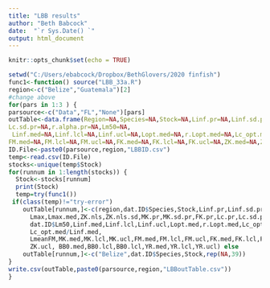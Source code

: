 ---
title: "LBB results"
author: "Beth Babcock"
date:  "`r Sys.Date() `"
output: html_document
---

```{r setup, include=FALSE}
knitr::opts_chunk$set(echo = TRUE)
```


```{r main, echo=FALSE,message=FALSE}
setwd("C:/Users/ebabcock/Dropbox/BethGlovers/2020 finfish")
func1<-function() source("LBB_33a.R")
region<-c("Belize","Guatemala")[2] 
#change above
for(pars in 1:3 ) {
parsource<-c("Data","FL","None")[pars]
outTable<-data.frame(Region=NA,Species=NA,Stock=NA,Linf.pr=NA,Linf.sd.pr=NA, Lmax=NA,Lmax.med=NA,ZK.nls=NA,ZK.nls.sd=NA,MK.pr=NA,MK.sd.pr=NA,FK.pr=NA,Lc.pr=NA,
Lc.sd.pr=NA,r.alpha.pr=NA,Lm50=NA,
 Linf.med=NA,Linf.lcl=NA,Linf.ucl=NA,Lopt.med=NA,r.Lopt.med=NA,Lc_opt.med=NA,Lc_opt.med.Linf.med=NA,LmeanFM=NA,MK.med=NA,MK.lcl=NA,MK.ucl=NA,
FM.med=NA,FM.lcl=NA,FM.ucl=NA,FK.med=NA,FK.lcl=NA,FK.ucl=NA,ZK.med=NA,ZK.lcl=NA,ZK.ucl=NA, BB0.med=NA,BB0.lcl=NA,BB0.lcl=NA,YR.med=NA,YR.lcl=NA,YR.ucl=NA)
ID.File<-paste0(parsource,region,"LBBID.csv")
temp<-read.csv(ID.File)
stocks<-unique(temp$Stock)
for(runnum in 1:length(stocks)) {
  Stock<-stocks[runnum]
  print(Stock)
  temp=try(func1())
 if(class(temp)!="try-error")   
    outTable[runnum,]<-c(region,dat.ID$Species,Stock,Linf.pr,Linf.sd.pr,   
      Lmax,Lmax.med,ZK.nls,ZK.nls.sd,MK.pr,MK.sd.pr,FK.pr,Lc.pr,Lc.sd.pr,r.alpha.pr,
      dat.ID$Lm50,Linf.med,Linf.lcl,Linf.ucl,Lopt.med,r.Lopt.med,Lc_opt.med,
      Lc_opt.med/Linf.med,
      LmeanFM,MK.med,MK.lcl,MK.ucl,FM.med,FM.lcl,FM.ucl,FK.med,FK.lcl,FK.ucl,ZK.med,ZK.lcl,
      ZK.ucl, BB0.med,BB0.lcl,BB0.lcl,YR.med,YR.lcl,YR.ucl) else
    outTable[runnum,]<-c("Belize",dat.ID$Species,Stock,rep(NA,39))    
}
write.csv(outTable,paste0(parsource,region,"LBBoutTable.csv"))
}
```